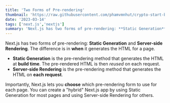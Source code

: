 ```yaml
---
title: 'Two Forms of Pre-rendering'
thumbnail: 'https://raw.githubusercontent.com/phamvmnhut/crypto-start-blog-data/main/images/ssg-benefits.PNG'
date: '2023-03-14'
tags: ['next.js','nextjs']
summary: 'Next.js has two forms of pre-rendering: **Static Generation** and **Server-side Rendering**. The difference is in **when** it generates the HTML for a page.'
---
```


Next.js has two forms of pre-rendering: **Static Generation** and **Server-side Rendering**. The difference is in **when** it generates the HTML for a page.

- **Static Generation** is the pre-rendering method that generates the HTML at **build time**. The pre-rendered HTML is then _reused_ on each request.
- **Server-side Rendering** is the pre-rendering method that generates the HTML on **each request**.

Importantly, Next.js lets you **choose** which pre-rendering form to use for each page. You can create a "hybrid" Next.js app by using Static Generation for most pages and using Server-side Rendering for others.